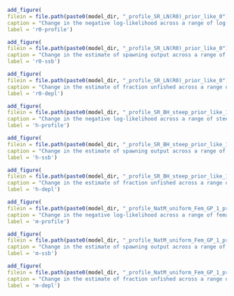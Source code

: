 ```r
add_figure(
filein = file.path(paste0(model_dir, "_profile_SR_LN(R0)_prior_like_0"),  "piner_panel_SR_LN(R0).png"), 
caption = "Change in the negative log-likelihood across a range of log(R~0~) values",
label = 'r0-profile')
```

\pagebreak

```r
add_figure(
filein = file.path(paste0(model_dir, "_profile_SR_LN(R0)_prior_like_0"),  "SR_LN(R0)_trajectories_compare1_spawnbio.png"), 
caption = "Change in the estimate of spawning output across a range of log(R~0~) values",
label = 'r0-ssb')
```

\pagebreak

```r
add_figure(
filein = file.path(paste0(model_dir, "_profile_SR_LN(R0)_prior_like_0"),  "SR_LN(R0)_trajectories_compare3_Bratio.png"), 
caption = "Change in the estimate of fraction unfished across a range of log(R~0~) values",
label = 'r0-depl')
```

\pagebreak

```r
add_figure(
filein = file.path(paste0(model_dir, "_profile_SR_BH_steep_prior_like_1"),  "piner_panel_SR_BH_steep.png"), 
caption = "Change in the negative log-likelihood across a range of steepness (h) values",
label = 'h-profile')
```

\pagebreak

```r
add_figure(
filein = file.path(paste0(model_dir, "_profile_SR_BH_steep_prior_like_1"),  "SR_BH_steep_trajectories_compare1_spawnbio.png"), 
caption = "Change in the estimate of spawning output across a range of steepness (h) values",
label = 'h-ssb')
```

\pagebreak

```r
add_figure(
filein = file.path(paste0(model_dir, "_profile_SR_BH_steep_prior_like_1"),  "SR_BH_steep_trajectories_compare3_Bratio.png"), 
caption = "Change in the estimate of fraction unfished across a range of steepness (h) values",
label = 'h-depl')
```

\pagebreak

```r
add_figure(
filein = file.path(paste0(model_dir, "_profile_NatM_uniform_Fem_GP_1_prior_like_1"),  "piner_panel_NatM_uniform_Fem_GP_1.png"), 
caption = "Change in the negative log-likelihood across a range of female natural mortality (M) values",
label = 'm-profile')
```

\pagebreak


```r
add_figure(
filein = file.path(paste0(model_dir, "_profile_NatM_uniform_Fem_GP_1_prior_like_1"),  "NatM_uniform_Fem_GP_1_trajectories_compare1_spawnbio.png"), 
caption = "Change in the estimate of spawning output across a range of female natural mortality (M) values",
label = 'm-ssb')
```

\pagebreak


```r
add_figure(
filein = file.path(paste0(model_dir, "_profile_NatM_uniform_Fem_GP_1_prior_like_1"),  "NatM_uniform_Fem_GP_1_trajectories_compare3_Bratio.png"), 
caption = "Change in the estimate of fraction unfished across a range of female natural (M) values",
label = 'm-depl')
```

